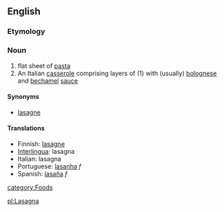 ==English==
{{wikipedia}}
===Etymology===
===Noun===
#flat sheet of [[pasta]]
#An Italian [[casserole]] comprising layers of (1) with (usually) [[bolognese]] and [[bechamel]] [[sauce]]
====Synonyms====
*[[lasagne]]

====Translations====
*Finnish: [[lasagne]]
*[[Interlingua]]: lasagna
*Italian: lasagna
*Portuguese: [[lasanha]] ''f''
*Spanish: [[lasaña]] ''f''

[[category:Foods]]

[[pl:Lasagna]]